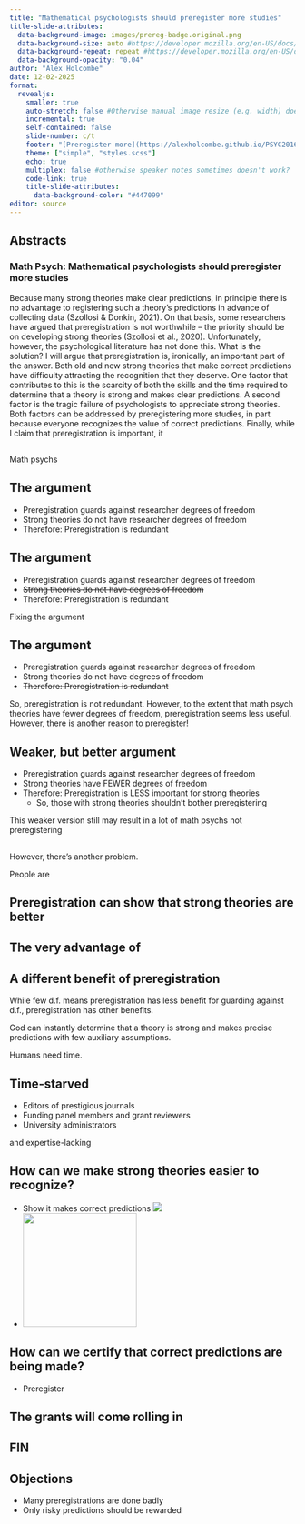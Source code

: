 ```yaml
---
title: "Mathematical psychologists should preregister more studies"
title-slide-attributes:
  data-background-image: images/prereg-badge.original.png
  data-background-size: auto #https://developer.mozilla.org/en-US/docs/Web/CSS/background-size
  data-background-repeat: repeat #https://developer.mozilla.org/en-US/docs/Web/CSS/background-repeat
  data-background-opacity: "0.04"
author: "Alex Holcombe"
date: 12-02-2025
format: 
  revealjs:
    smaller: true
    auto-stretch: false #Otherwise manual image resize (e.g. width) doesn't work!
    incremental: true
    self-contained: false
    slide-number: c/t
    footer: "[Preregister more](https://alexholcombe.github.io/PSYC2016lectures)"
    theme: ["simple", "styles.scss"]
    echo: true
    multiplex: false #otherwise speaker notes sometimes doesn't work?
    code-link: true
    title-slide-attributes:
      data-background-color: "#447099"
editor: source
---
```


## Abstracts

### Math Psych: Mathematical psychologists should preregister more studies
<!-- 8 + 2 minutes-->

Because many strong theories make clear predictions, in principle there is no
advantage to registering such a theory’s predictions in advance of collecting
data (Szollosi & Donkin, 2021). On that basis, some researchers have argued
that preregistration is not worthwhile – the priority should be on developing
strong theories (Szollosi et al., 2020). Unfortunately, however, the
psychological literature has not done this. What is the solution? I will argue
that preregistration is, ironically, an important part of the answer. Both old and
new strong theories that make correct predictions have difficulty attracting the
recognition that they deserve. One factor that contributes to this is the
scarcity of both the skills and the time required to determine that a theory is
strong and makes clear predictions. A second factor is the tragic failure of
psychologists to appreciate strong theories. Both factors can be addressed by
preregistering more studies, in part because everyone recognizes the value of
correct predictions. Finally, while I claim that preregistration is important, it
<!--
### SIPS: Even those with strong theories should preregister their studies

Because many strong theories make clear predictions, in principle there may be no advantage to registering such a theory’s predictions in advance of data collection (Szollosi & Donkin, 2021). Some researchers have therefore argued that preregistration is not worthwhile (Szollosi et al., 2020). Yet psychologists have not prioritized the development of strong theories, or even the use of existing ones. Can we do something about this? I will argue that preregistration is, ironically, an important part of the answer. Strong theories are underappreciated in part because of the scarcity of both the skills and the time required to determine that a theory is strong and makes clear predictions. But because everyone recognizes the value of correct predictions, preregistration can help strong theories rise to the top. However, additional practices such as head-to-head comparisons of competing theories (Dutilh et al., 2018) may also be necessary.
-->

## {background-image="images/isPreregWorthwhile.png" background-opacity="1" background-size="50%"}

::: notes :::
Math psychs
:::

## The argument {background-image="images/isPreregWorthwhile.png" background-opacity=".1" background-size="auto" background-repeat="repeat"}

::: {.r-fit-text}

-   Preregistration guards against researcher degrees of freedom <!--(e.g. p-hacking)-->
-   Strong theories do not have researcher degrees of freedom
<!---   Strong theories make relatively precise predictions
    -   no researcher degrees of freedom-->
-   Therefore: Preregistration is redundant

:::

## The argument {background-image="images/isPreregWorthwhile.png" background-opacity=".05" background-size="auto" background-repeat="repeat"}

::: {.r-fit-text .nonincremental}

-   Preregistration guards against researcher degrees of freedom <!--(e.g. p-hacking)-->
-   ~~Strong theories do not have degrees of freedom~~
-   Therefore: Preregistration is redundant

:::

::: notes :::
Fixing the argument
:::

## The argument {background-image="images/isPreregWorthwhile.png" background-opacity=".05" background-size="auto" background-repeat="repeat"}

::: {.r-fit-text .nonincremental}

-   Preregistration guards against researcher degrees of freedom <!--(e.g. p-hacking)-->
-   ~~Strong theories do not have degrees of freedom~~
-   ~~Therefore: Preregistration is redundant~~

:::

::: notes :::
So, preregistration is not redundant.
However, to the extent that math psych theories have fewer degrees of freedom, preregistration seems less useful.
However, there is another reason to preregister!
:::

## Weaker, but better argument {background-image="images/isPreregWorthwhile.png" background-opacity=".05" background-size="auto" background-repeat="repeat"}

::: {.r-fit-text}

- Preregistration guards against researcher degrees of freedom <!--(e.g. p-hacking)-->
- Strong theories have FEWER degrees of freedom
- Therefore: Preregistration is LESS important for strong theories
    - So, those with strong theories shouldn't bother preregistering

:::

::: notes :::
This weaker version still may result in a lot of math psychs not preregistering
:::

##

However, there's another problem.

People are 

## Preregistration can show that strong theories are better

## The very advantage of 

## A different benefit of preregistration

While few d.f. means preregistration has less benefit for guarding against d.f., preregistration has other benefits.

God can instantly determine that a theory is strong and makes precise predictions with few auxiliary assumptions.

Humans need time. 

## Time-starved {background-image="images/Australian_Research_Council_logo.svg.png" background-opacity=".1" background-size="25%" background-repeat="repeat"}

::: {.r-fit-text .nonincremental}

-   Editors of prestigious journals
-   Funding panel members and grant reviewers
-   University administrators

:::

::: notes :::
 and expertise-lacking
:::

## How can we make strong theories easier to recognize? {background-image="images/weatherForecastIcons.png" background-opacity=".04" background-size="25%" background-repeat="repeat"}

::: {.r-fit-text}

-   Show it makes correct predictions ![](images/weatherForecastIcons.png)
-   ![](images/prereg-badge.original.png){width=200}

:::

## How can we certify that correct predictions are being made? {background-image="images/prereg-badge.original.png" background-opacity=".2" background-size="25%" background-repeat="repeat"}

-   Preregister


## The grants will come rolling in {background-image="images/AUD_williamNYK.jpg" background-opacity="0.2"}

## FIN

## Objections

-   Many preregistrations are done badly
-   Only risky predictions should be rewarded

